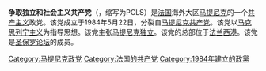 '''争取独立和社会主义共产党'''（{{lang-fr|Parti communiste pour l'indépendance et le socialisme}}，缩写为PCLS）是[[法国|法国]]海外大区[[马提尼克|马提尼克]]的一个[[共产主义|共产主义]]政党。该党成立于1984年5月22日，分裂自[[马提尼克共产党|马提尼克共产党]]。该党以[[马克思列宁主义|马克思列宁主义]]为指导思想。该党主张[[马提尼克独立运动|马提尼克独立]]。该党的总部位于[[法兰西港|法兰西港]]。该党是[[圣保罗论坛|圣保罗论坛]]的成员。

{{馬提尼克小作品}}

[[Category:马提尼克政党|Category:马提尼克政党]]
[[Category:法国的共产党|Category:法国的共产党]]
[[Category:1984年建立的政黨|Category:1984年建立的政黨]]